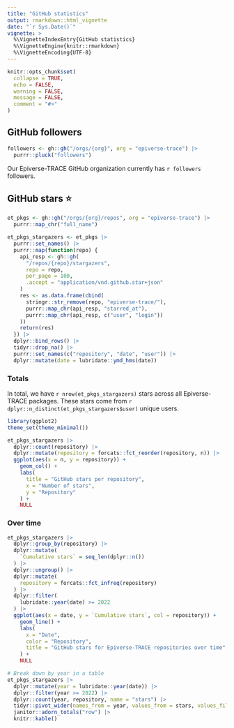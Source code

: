 ```yaml
---
title: "GitHub statistics"
output: rmarkdown::html_vignette
date: "`r Sys.Date()`"
vignette: >
  %\VignetteIndexEntry{GitHub statistics}
  %\VignetteEngine{knitr::rmarkdown}
  %\VignetteEncoding{UTF-8}
---
```


```r
knitr::opts_chunk$set(
  collapse = TRUE,
  echo = FALSE,
  warning = FALSE,
  message = FALSE,
  comment = "#>"
)
```

## GitHub followers

```r
followers <- gh::gh("/orgs/{org}", org = "epiverse-trace") |> 
  purrr::pluck("followers")
```

Our Epiverse-TRACE GitHub organization currently has `r followers` followers.

## GitHub stars ⭐

```r
et_pkgs <- gh::gh("/orgs/{org}/repos", org = "epiverse-trace") |> 
  purrr::map_chr("full_name")
```

```r
et_pkgs_stargazers <- et_pkgs |> 
  purrr::set_names() |> 
  purrr::map(function(repo) {
    api_resp <- gh::gh(
      "/repos/{repo}/stargazers",
      repo = repo,
      per_page = 100,
      .accept = "application/vnd.github.star+json"
    )
    res <- as.data.frame(cbind(
      stringr::str_remove(repo, "epiverse-trace/"),
      purrr::map_chr(api_resp, "starred_at"),
      purrr::map_chr(api_resp, c("user", "login"))
    ))
    return(res)
  }) |> 
  dplyr::bind_rows() |> 
  tidyr::drop_na() |> 
  purrr::set_names(c("repository", "date", "user")) |> 
  dplyr::mutate(date = lubridate::ymd_hms(date))
```

### Totals

In total, we have `r nrow(et_pkgs_stargazers)` stars across all Epiverse-TRACE packages. These stars come from `r dplyr::n_distinct(et_pkgs_stargazers$user)` unique users.

```r
library(ggplot2)
theme_set(theme_minimal())

et_pkgs_stargazers |> 
  dplyr::count(repository) |>
  dplyr::mutate(repository = forcats::fct_reorder(repository, n)) |>
  ggplot(aes(x = n, y = repository)) +
    geom_col() +
    labs(
      title = "GitHub stars per repository",
      x = "Number of stars",
      y = "Repository"
    ) +
    NULL
```

### Over time

```r
et_pkgs_stargazers |> 
  dplyr::group_by(repository) |> 
  dplyr::mutate(
    `Cumulative stars` = seq_len(dplyr::n())
  ) |> 
  dplyr::ungroup() |> 
  dplyr::mutate(
    repository = forcats::fct_infreq(repository)
  ) |> 
  dplyr::filter(
    lubridate::year(date) >= 2022
  ) |>
  ggplot(aes(x = date, y = `Cumulative stars`, col = repository)) +
    geom_line() +
    labs(
      x = "Date",
      color = "Repository",
      title = "GitHub stars for Epiverse-TRACE repositories over time",
    ) +
    NULL
```

```r
# Break down by year in a table
et_pkgs_stargazers |> 
  dplyr::mutate(year = lubridate::year(date)) |> 
  dplyr::filter(year >= 2022) |> 
  dplyr::count(year, repository, name = "stars") |>
  tidyr::pivot_wider(names_from = year, values_from = stars, values_fill = 0L) |> 
  janitor::adorn_totals("row") |>
  knitr::kable()
```
